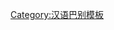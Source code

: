 {{User language-1|cjy|宰用户能讲两句'''[[:Category:cjy-1 使用者|不太地道]]'''的'''[[:Category:cjy 使用者|晋语]]'''。|晋语|13|9}}<noinclude>[[Category:汉语巴别模板]]</noinclude>